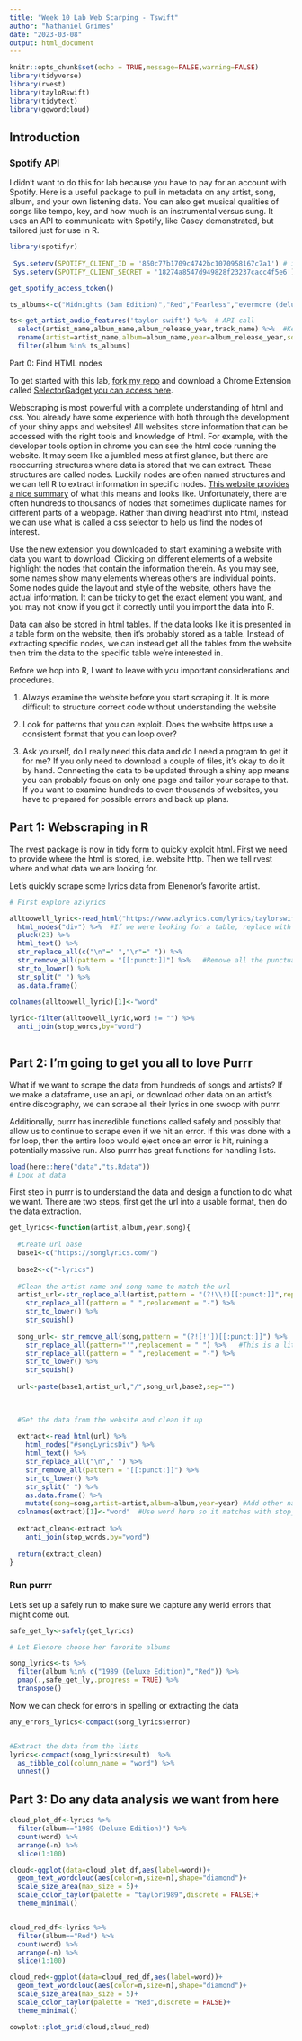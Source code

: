 ```yaml
---
title: "Week 10 Lab Web Scarping - Tswift"
author: "Nathaniel Grimes"
date: "2023-03-08"
output: html_document
---
```


```r
knitr::opts_chunk$set(echo = TRUE,message=FALSE,warning=FALSE)
library(tidyverse)
library(rvest)
library(tayloRswift)
library(tidytext)
library(ggwordcloud)

```

## Introduction

### Spotify API

I didn't want to do this for lab because you have to pay for an account with Spotify. Here is a useful package to pull in metadata on any artist, song, album, and your own listening data. You can also get musical qualities of songs like tempo, key, and how much is an instrumental versus sung. It uses an API to communicate with Spotify, like Casey demonstrated, but tailored just for use in R.

```r
library(spotifyr)
 
 Sys.setenv(SPOTIFY_CLIENT_ID = '850c77b1709c4742bc1070958167c7a1') # input your stuff from your spotify dashboard
 Sys.setenv(SPOTIFY_CLIENT_SECRET = '18274a8547d949828f23237cacc4f5e6')

get_spotify_access_token()

ts_albums<-c("Midnights (3am Edition)","Red","Fearless","evermore (deluxe version)","folklore (deluxe version)","Lover","Repuation","1989 (Deluxe Edition)","Speak Now (Deluxe Edition)","Taylor Swift")

ts<-get_artist_audio_features('taylor swift') %>%  # API call
  select(artist_name,album_name,album_release_year,track_name) %>%  #Keep this order
  rename(artist=artist_name,album=album_name,year=album_release_year,song=track_name) %>%
  filter(album %in% ts_albums)
```

Part 0: Find HTML nodes

To get started with this lab, [fork my repo](https://github.com/nggrimes/Week-10-lab-Scraping) and download a Chrome Extension called [SelectorGadget you can access here](https://chrome.google.com/webstore/detail/selectorgadget/mhjhnkcfbdhnjickkkdbjoemdmbfginb?hl=en).

Webscraping is most powerful with a complete understanding of html and css. You already have some experience with both through the development of your shiny apps and websites! All websites store information that can be accessed with the right tools and knowledge of html. For example, with the developer tools option in chrome you can see the html code running the website. It may seem like a jumbled mess at first glance, but there are reoccurring structures where data is stored that we can extract. These structures are called nodes. Luckily nodes are often named structures and we can tell R to extract information in specific nodes. [This website provides a nice summary](https://www.w3schools.com/js/js_htmldom_navigation.asp#:~:text=using%20node%20relationships.-,DOM%20Nodes,HTML%20elements%20are%20text%20nodes) of what this means and looks like. Unfortunately, there are often hundreds to thousands of nodes that sometimes duplicate names for different parts of a webpage. Rather than diving headfirst into html, instead we can use what is called a css selector to help us find the nodes of interest.  

Use the new extension you downloaded to start examining a website with data you want to download. Clicking on different elements of a website highlight the nodes that contain the information therein. As you may see, some names show many elements whereas others are individual points. Some nodes guide the layout and style of the website, others have the actual information. It can be tricky to get the exact element you want, and you may not know if you got it correctly until you import the data into R. 

Data can also be stored in html tables. If the data looks like it is presented in a table form on the website, then it's probably stored as a table. Instead of extracting specific nodes, we can instead get all the tables from the website then trim the data to the specific table we're interested in.

Before we hop into R, I want to leave with you important considerations and procedures.

1) Always examine the website before you start scraping it. It is more difficult to structure correct code without understanding the website

2) Look for patterns that you can exploit. Does the website https use a consistent format that you can loop over?

3) Ask yourself, do I really need this data and do I need a program to get it for me? If you only need to download a couple of files, it's okay to do it by hand. Connecting the data to be updated through a shiny app means you can probably focus on only one page and tailor your scrape to that. If you want to examine hundreds to even thousands of websites, you have to prepared for possible errors and back up plans.

## Part 1: Webscraping in R

The rvest package is now in tidy form to quickly exploit html. First we need to provide where the html is stored, i.e. website http. Then we tell rvest where and what data we are looking for.

Let's quickly scrape some lyrics data from Elenenor's favorite artist.


```r

# First explore azlyrics

alltoowell_lyric<-read_html("https://www.azlyrics.com/lyrics/taylorswift/alltoowell10minuteversiontaylorsversionfromthevault.html") %>% 
  html_nodes("div") %>%  #If we were looking for a table, replace with html_table(fill=TRUE)
  pluck(23) %>% 
  html_text() %>% 
  str_replace_all(c("\n"=" ","\r"=" ")) %>% 
  str_remove_all(pattern = "[[:punct:]]") %>%   #Remove all the punctuation
  str_to_lower() %>% 
  str_split(" ") %>% 
  as.data.frame()
  
colnames(alltoowell_lyric)[1]<-"word"

lyric<-filter(alltoowell_lyric,word != "") %>% 
  anti_join(stop_words,by="word")
  
```

## Part 2: I'm going to get you all to love Purrr

What if we want to scrape the data from hundreds of songs and artists? If we make a dataframe, use an api, or download other data on an artist's entire discography, we can scrape all their lyrics in one swoop with purrr.  

Additionally, purrr has incredible functions called safely and possibly that allow us to continue to scrape even if we hit an error. If this was done with a for loop, then the entire loop would eject once an error is hit, ruining a potentially massive run. Also purrr has great functions for handling lists.

```r
load(here::here("data","ts.Rdata"))
# Look at data
```

First step in purrr is to understand the data and design a function to do what we want. There are two steps, first get the url into a usable format, then do the data extraction.

```r
get_lyrics<-function(artist,album,year,song){
  
  #Create url base
  base1<-c("https://songlyrics.com/")
  
  base2<-c("-lyrics")
  
  #Clean the artist name and song name to match the url
  artist_url<-str_replace_all(artist,pattern = "(?!\\!)[[:punct:]]",replacement = " ") %>% 
    str_replace_all(pattern = " ",replacement = "-") %>%
    str_to_lower() %>% 
    str_squish()
  
  song_url<- str_remove_all(song,pattern = "(?![!'])[[:punct:]]") %>%   #The (?!\\[!']) tells R to ignore all punct except ! and '
    str_replace_all(pattern="'",replacement = " ") %>%   #This is a little thing I noticed specific to the website in how they handle apostrophes
    str_replace_all(pattern = " ",replacement = "-") %>%
    str_to_lower() %>% 
    str_squish() 
  
  url<-paste(base1,artist_url,"/",song_url,base2,sep="")
  

  
  #Get the data from the website and clean it up
  
  extract<-read_html(url) %>% 
    html_nodes("#songLyricsDiv") %>% 
    html_text() %>% 
    str_replace_all("\n"," ") %>% 
    str_remove_all(pattern = "[[:punct:]]") %>% 
    str_to_lower() %>% 
    str_split(" ") %>% 
    as.data.frame() %>% 
    mutate(song=song,artist=artist,album=album,year=year) #Add other names
  colnames(extract)[1]<-"word"  #Use word here so it matches with stop_words
  
  extract_clean<-extract %>% 
    anti_join(stop_words,by="word")
  
  return(extract_clean)
}
```

### Run purrr

Let's set up a safely run to make sure we capture any werid errors that might come out.

```r
safe_get_ly<-safely(get_lyrics)

# Let Elenore choose her favorite albums

song_lyrics<-ts %>% 
  filter(album %in% c("1989 (Deluxe Edition)","Red")) %>% 
  pmap(.,safe_get_ly,.progress = TRUE) %>% 
  transpose()

```

Now we can check for errors in spelling or extracting the data

```r

any_errors_lyrics<-compact(song_lyrics$error)


#Extract the data from the lists  
lyrics<-compact(song_lyrics$result)  %>% 
  as_tibble_col(column_name = "word") %>% 
  unnest()
```


## Part 3: Do any data analysis we want from here

```r
cloud_plot_df<-lyrics %>% 
  filter(album=="1989 (Deluxe Edition)") %>% 
  count(word) %>% 
  arrange(-n) %>% 
  slice(1:100)

cloud<-ggplot(data=cloud_plot_df,aes(label=word))+
  geom_text_wordcloud(aes(color=n,size=n),shape="diamond")+
  scale_size_area(max_size = 5)+
  scale_color_taylor(palette = "taylor1989",discrete = FALSE)+
  theme_minimal()


cloud_red_df<-lyrics %>% 
  filter(album=="Red") %>% 
  count(word) %>% 
  arrange(-n) %>% 
  slice(1:100)

cloud_red<-ggplot(data=cloud_red_df,aes(label=word))+
  geom_text_wordcloud(aes(color=n,size=n),shape="diamond")+
  scale_size_area(max_size = 5)+
  scale_color_taylor(palette = "Red",discrete = FALSE)+
  theme_minimal()

cowplot::plot_grid(cloud,cloud_red)

```

